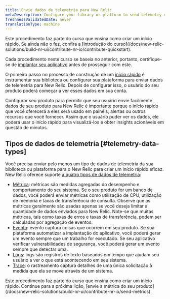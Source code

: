 ```yaml
---
title: Envie dados de telemetria para New Relic
metaDescription: Configure your library or platform to send telemetry data to New Relic
freshnessValidatedDate: never
translationType: machine
---
```


<Callout variant="tip">
  Este procedimento faz parte do curso que ensina como criar um início rápido. Se ainda não o fez, confira a [introdução do curso](/docs/new-relic-solutions/build-nr-ui/contribute-nr-io/contribute-quickstart).

  Cada procedimento neste curso se baseia no anterior, portanto, certifique-se de [implantar seu aplicativo](/docs/new-relic-solutions/build-nr-ui/contribute-nr-io/deploy-your-application) antes de prosseguir com este.
</Callout>

O primeiro passo no processo de construção de um [início rápido](https://opensource.newrelic.com/projects/newrelic/newrelic-quickstarts) é instrumentar sua biblioteca ou configurar sua plataforma para enviar dados de telemetria para New Relic. Depois de configurar isso, o usuário do seu produto poderá começar a ver esses dados em sua conta.

Configurar seu produto para permitir que seu usuário envie facilmente dados de seu produto para New Relic é importante porque o início rápido que você oferecerá a eles será usado em painéis, alertas ou outros recursos que você fornecer. Assim que o usuário puder ver os dados, ele poderá usar o início rápido para visualizá-los e obter insights acionáveis em questão de minutos.

## Tipos de dados de telemetria [#telemetry-data-types]

Você precisa enviar pelo menos um tipo de dados de telemetria da sua biblioteca ou plataforma para o New Relic para criar um início rápido eficaz. New Relic oferece suporte [a quatro tipos de dados de telemetria](/docs/data-apis/understand-data/new-relic-data-types):

* [Métrica](/docs/new-relic-solutions/build-nr-ui/contribute-nr-io/send-metrics): métricas são medidas agregadas do desempenho e comportamento do seu sistema. Se o seu produto for um banco de dados, você poderá enviar métricas como utilização de CPU, utilização de memória e taxas de transferência de consulta. Observe que as métricas geralmente são usadas apenas se você deseja limitar a quantidade de dados enviados para New Relic. Note-se que muitas métricas, tais como taxas de erros e taxas de transferência, podem ser calculadas por agregação de eventos.
* [Evento](/docs/new-relic-solutions/build-nr-ui/contribute-nr-io/send-events): evento captura coisas que ocorrem em seu produto. Se sua plataforma automatizar a implantação do aplicativo, você poderá gerar um evento sempre que um trabalho for executado. Se seu aplicativo verificar vulnerabilidades de segurança, você poderá gerar um evento sempre que detectar uma.
* [Logs](/docs/new-relic-solutions/build-nr-ui/contribute-nr-io/send-logs): logs são registros de texto baseados em tempo que ajudam seu usuário a ver o que está acontecendo em seu sistema.
* [Trace](/docs/new-relic-solutions/build-nr-ui/contribute-nr-io/send-traces): o rastreamento captura detalhes de uma única solicitação à medida que ela se move através de um sistema.

<Callout variant="tip">
  Este procedimento faz parte do curso que ensina como criar um início rápido. Continue para a próxima lição, [envie a métrica do seu produto](/docs/new-relic-solutions/build-nr-ui/contribute-nr-io/send-metrics).
</Callout>